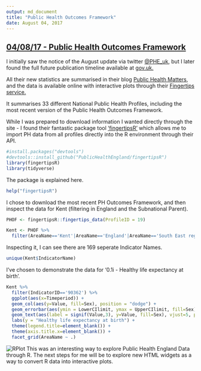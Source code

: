 ```yaml
---
output: md_document
title: "Public Health Outcomes Framework"
date: August 04, 2017
---
```

## [**04/08/17 - Public Health Outcomes Framework**](https://fergustaylor.github.io/blog/post3)

I initially saw the notice of the August update via twitter [@PHE_uk](https://twitter.com/PHE_uk), but I later found the full future publication timeline available at [gov.uk.](https://www.gov.uk/government/organisations/public-health-england/about/statistics)

All their new statistics are summarised in their blog [Public Health Matters](publichealthmatters.blog.gov.uk), and the data is available online with interactive plots through their [Fingertips service.](https://fingertips.phe.org.uk/)

It summarises 33 different National Public Health Profiles, including the most recent version of the Public Health Outcomes Framework.

While I was prepared to download information I wanted directly through the site - I found their fantastic package tool ['fingertipsR'](https://github.com/PublicHealthEngland/fingertipsR) which allows me to import PH data from all profiles directly into the R environment through their API.

```r
#install.packages("devtools")
#devtools::install_github("PublicHealthEngland/fingertipsR")
library(fingertipsR)
library(tidyverse)
```

The package is explained here.
```r
help("fingertipsR")
```

I chose to download the most recent PH Outcomes Framework, and then inspect the data for Kent (filtering in England and the Subnational Parent).
```r
PHOF <- fingertipsR::fingertips_data(ProfileID = 19)

Kent <- PHOF %>%
  filter(AreaName=='Kent'|AreaName=='England'|AreaName=='South East region')
```

Inspecting it, I can see there are 169 seperate Indicator Names.
```r
unique(Kent$IndicatorName)
```

I've chosen to demonstrate the data for '0.1i - Healthy life expectancy at birth'.
```r
Kent %>%
  filter(IndicatorID=='90362') %>%
  ggplot(aes(x=Timeperiod)) +
  geom_col(aes(y=Value, fill=Sex), position = "dodge") +
  geom_errorbar(aes(ymin = LowerCIlimit, ymax = UpperCIlimit, fill=Sex), width = 0.5, position = position_dodge(width = 0.9)) +
  geom_text(aes(label = signif(Value,3), y=Value, fill=Sex), vjust=5, position = position_dodge(width = 0.9), colour="white") +
  labs(y = "Healthy life expectancy at birth") +
  theme(legend.title=element_blank()) +
  theme(axis.title.x=element_blank()) +
  facet_grid(AreaName ~ .)
```

![RPlot](https://fergustaylor.github.io/Public-Health-Outcomes-Framework/Rplot.png)
This was an interesting way to explore Public Health England Data through R.
The next steps for me will be to explore new HTML widgets as a way to convert R data into interactive plots.


